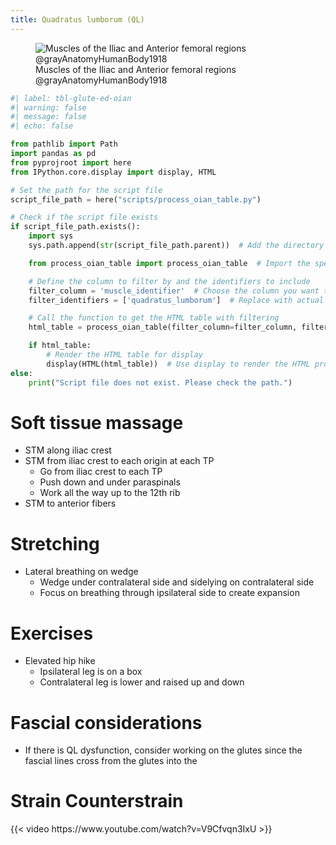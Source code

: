 ```yaml
---
title: Quadratus lumborum (QL)
---
```


![Muscles of the Iliac and Anterior femoral regions @grayAnatomyHumanBody1918](/The Archive/Images/Gray anatomy 1918 images/Myology/image430 Muscles of the iliac and anterior femoral regions.gif)

```python
#| label: tbl-glute-ed-oian
#| warning: false
#| message: false
#| echo: false

from pathlib import Path
import pandas as pd
from pyprojroot import here
from IPython.core.display import display, HTML

# Set the path for the script file
script_file_path = here("scripts/process_oian_table.py")

# Check if the script file exists
if script_file_path.exists():
    import sys
    sys.path.append(str(script_file_path.parent))  # Add the directory of the script to the system path

    from process_oian_table import process_oian_table  # Import the specific function

    # Define the column to filter by and the identifiers to include
    filter_column = 'muscle_identifier'  # Choose the column you want to filter by
    filter_identifiers = ['quadratus_lumborum']  # Replace with actual identifiers you want to include

    # Call the function to get the HTML table with filtering
    html_table = process_oian_table(filter_column=filter_column, filter_identifiers=filter_identifiers)

    if html_table:
        # Render the HTML table for display
        display(HTML(html_table))  # Use display to render the HTML properly
else:
    print("Script file does not exist. Please check the path.")

```

# Soft tissue massage

- STM along iliac crest
- STM from iliac crest to each origin at each TP
    - Go from iliac crest to each TP
    - Push down and under paraspinals
    - Work all the way up to the 12th rib
- STM to anterior fibers

# Stretching

- Lateral breathing on wedge
    - Wedge under contralateral side and sidelying on contralateral side
    - Focus on breathing through ipsilateral side to create expansion

# Exercises

- Elevated hip hike
    - Ipsilateral leg is on a box
    - Contralateral leg is lower and raised up and down

# Fascial considerations

- If there is QL dysfunction, consider working on the glutes since the fascial lines cross from the glutes into the 


# Strain Counterstrain

{{< video https://www.youtube.com/watch?v=V9Cfvqn3IxU >}}